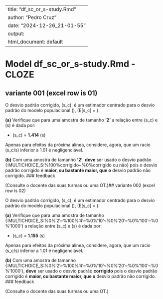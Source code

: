 
---
title: "df_sc_or_s-study.Rmd"
author: "Pedro Cruz"
date: "2024-12-26_21-01-55"
output:
  html_document: default
---


# Model df_sc_or_s-study.Rmd - CLOZE

## variante 001 (excel row is 01)


O desvio padrão corrigido, \(s_c\), é um estimador centrado para o desvio padrão do modelo populacional \(\sigma\),  \(E[s_c] = \sigma\).

**(a)** Verifique que para uma amostra de tamanho **'2'** a relação entre \(s_c\) e \(s\) é dada por:

* \(s_c\) = **1.414** \(s\)

Apenas para efeitos da próxima alínea, considere, agora, que um racio \(s_c/s\) inferior a 1.01 é negligenciável.

**(b)** Com uma amostra de tamanho **'2'**, **deve** ser usado o desvio padrão {:MULTICHOICE_S:%100%corrigido\~%0%corrigido ou não} pois o desvio padrão corrigido é **maior, ou bastante maior, que o** desvio padrão não corrigido.
### feedback

(Consulte o docente das suas turmas ou uma OT.)## variante 002 (excel row is 02)


O desvio padrão corrigido, \(s_c\), é um estimador centrado para o desvio padrão do modelo populacional \(\sigma\),  \(E[s_c] = \sigma\).

**(a)** Verifique que para uma amostra de tamanho {:MULTICHOICE_S:%0%'2'\~%100%'4'\~%0%'10'\~%0%'20'\~%0%'100'\~%0%'1000'} a relação entre \(s_c\) e \(s\) é dada por:

* \(s_c\) = **1.155** \(s\)

Apenas para efeitos da próxima alínea, considere, agora, que um racio \(s_c/s\) inferior a 1.01 é negligenciável.

**(b)** Com uma amostra de tamanho {:MULTICHOICE_S:%0%'2'\~%100%'4'\~%0%'10'\~%0%'20'\~%0%'100'\~%0%'1000'}, **deve** ser usado o desvio padrão **corrigido** pois o desvio padrão corrigido é **maior, ou bastante maior, que o** desvio padrão não corrigido.
### feedback

(Consulte o docente das suas turmas ou uma OT.)
